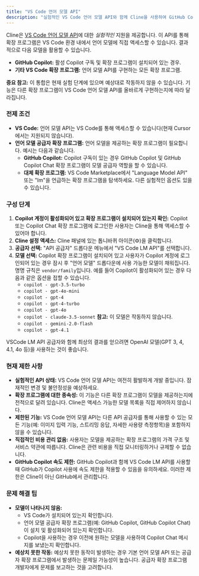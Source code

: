 ```yaml
---
title: "VS Code 언어 모델 API"
description: "실험적인 VS Code 언어 모델 API와 함께 Cline을 사용하여 GitHub Copilot 및 기타 호환 가능한 확장 프로그램의 모델에 액세스하는 방법을 알아보세요."
---
```


Cline은 [VS Code 언어 모델 API](https://code.visualstudio.com/api/extension-guides/language-model)에 대한 _실험적인_ 지원을 제공합니다. 이 API를 통해 확장 프로그램은 VS Code 환경 내에서 언어 모델에 직접 액세스할 수 있습니다. 결과적으로 다음 모델을 활용할 수 있습니다.

-   **GitHub Copilot:** 활성 Copilot 구독 및 확장 프로그램이 설치되어 있는 경우.
-   **기타 VS Code 확장 프로그램:** 언어 모델 API를 구현하는 모든 확장 프로그램.

**중요 참고:** 이 통합은 현재 실험 단계에 있으며 예상대로 작동하지 않을 수 있습니다. 기능은 다른 확장 프로그램이 VS Code 언어 모델 API를 올바르게 구현하는지에 따라 달라집니다.

### 전제 조건

-   **VS Code:** 언어 모델 API는 VS Code를 통해 액세스할 수 있습니다(현재 Cursor에서는 지원되지 않습니다).
-   **언어 모델 공급자 확장 프로그램:** 언어 모델을 제공하는 확장 프로그램이 필요합니다. 예시는 다음과 같습니다.
    -   **GitHub Copilot:** Copilot 구독이 있는 경우 GitHub Copilot 및 GitHub Copilot Chat 확장 프로그램이 모델 공급자 역할을 할 수 있습니다.
    -   **대체 확장 프로그램:** VS Code Marketplace에서 "Language Model API" 또는 "lm"을 언급하는 확장 프로그램을 탐색하세요. 다른 실험적인 옵션도 있을 수 있습니다.

### 구성 단계

1. **Copilot 계정이 활성화되어 있고 확장 프로그램이 설치되어 있는지 확인:** Copilot 또는 Copilot Chat 확장 프로그램에 로그인한 사용자는 Cline을 통해 액세스할 수 있어야 합니다.
2. **Cline 설정 액세스:** Cline 패널에 있는 톱니바퀴 아이콘(⚙️)을 클릭합니다.
3. **공급자 선택:** "API 공급자" 드롭다운 메뉴에서 "VS Code LM API"를 선택합니다.
4. **모델 선택:** Copilot 확장 프로그램이 설치되어 있고 사용자가 Copilot 계정에 로그인되어 있는 경우 잠시 후 "언어 모델" 드롭다운에 사용 가능한 모델이 채워집니다. 명명 규칙은 `vendor/family`입니다. 예를 들어 Copilot이 활성화되어 있는 경우 다음과 같은 옵션을 접할 수 있습니다.
    - `copilot - gpt-3.5-turbo`
    - `copilot - gpt-4o-mini`
    - `copilot - gpt-4`
    - `copilot - gpt-4-turbo`
    - `copilot - gpt-4o`
    - `copilot - claude-3.5-sonnet` **참고:** 이 모델은 작동하지 않습니다.
    - `copilot - gemini-2.0-flash`
    - `copilot - gpt-4.1`

VSCode LM API 공급자와 함께 최상의 결과를 얻으려면 OpenAI 모델(GPT 3, 4, 4.1, 4o 등)을 사용하는 것이 좋습니다.

### 현재 제한 사항

-   **실험적인 API 상태:** VS Code 언어 모델 API는 여전히 활발하게 개발 중입니다. 잠재적인 변경 및 불안정성을 예상하세요.
-   **확장 프로그램에 대한 종속성:** 이 기능은 다른 확장 프로그램이 모델을 제공하는지에 전적으로 달려 있습니다. Cline은 액세스 가능한 모델 목록을 직접 제어하지 않습니다.
-   **제한된 기능:** VS Code 언어 모델 API는 다른 API 공급자를 통해 사용할 수 있는 모든 기능(예: 이미지 입력 기능, 스트리밍 응답, 자세한 사용량 측정항목)을 포함하지 않을 수 있습니다.
-   **직접적인 비용 관리 없음:** 사용자는 모델을 제공하는 확장 프로그램의 가격 구조 및 서비스 약관에 따릅니다. Cline은 관련 비용을 직접 모니터링하거나 규제할 수 없습니다.
-   **GitHub Copilot 속도 제한:** GitHub Copilot과 함께 VS Code LM API를 사용할 때 GitHub가 Copilot 사용에 속도 제한을 적용할 수 있음을 유의하세요. 이러한 제한은 Cline이 아닌 GitHub에서 관리합니다.

### 문제 해결 팁

-   **모델이 나타나지 않음:**
    -   VS Code가 설치되어 있는지 확인합니다.
    -   언어 모델 공급자 확장 프로그램(예: GitHub Copilot, GitHub Copilot Chat)이 설치 및 활성화되어 있는지 확인합니다.
    -   Copilot을 사용하는 경우 이전에 원하는 모델을 사용하여 Copilot Chat 메시지를 보냈는지 확인합니다.
-   **예상치 못한 작동:** 예상치 못한 동작이 발생하는 경우 기본 언어 모델 API 또는 공급자 확장 프로그램에서 발생하는 문제일 가능성이 높습니다. 공급자 확장 프로그램 개발자에게 문제를 보고하는 것을 고려합니다.
